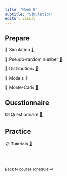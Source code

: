 ```yaml
---
title: "Week 8"
subtitle: "Simulation"
editor: visual
---
```



## Prepare

📖 Simulation [🔗](/contents/week-8/01_simulation.qmd)

📖 Pseudo-random number [🔗](/contents/week-8/02_pseudo_random_number.qmd)

📖 Distributions [🔗](/contents/week-8/03_distributions.qmd)

📖 Models [🔗](/contents/week-8/04_models.qmd)

📖 Monte-Carlo [🔗](/contents/week-8/05_monte_carlo.qmd)


## Questionnaire

⌨️ Questionnaire [🔗](/questionnaire/qcm-week-8.qmd)

## Practice

📋 Tutorials [🔗](/labs/lab-week-8.qmd)

<br><br>

::: {style="font-size: 0.875em;"}
Back to [course schedule](/ "Course schedule") ⏎
:::